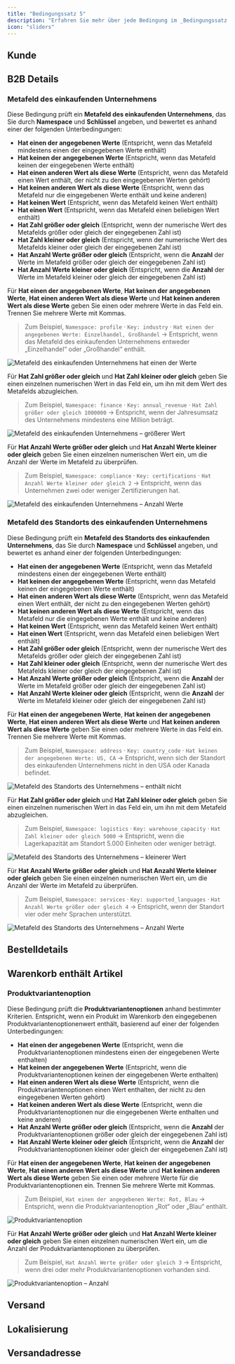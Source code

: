 ```yaml
---
title: "Bedingungssatz 5"
description: "Erfahren Sie mehr über jede Bedingung im _Bedingungssatz 5_."
icon: "sliders"
---
```



<Always />

<PreviousAllConditionsInvalid />

## Kunde

<NewCustomer />
<RepeatCustomer />
<CustomerTotalPreviousSpent />
<EmailAddress />
<CustomerTag />
<CustomerTags />

## B2B Details

### Metafeld des einkaufenden Unternehmens

Diese Bedingung prüft ein **Metafeld des einkaufenden Unternehmens**, das Sie durch **Namespace** und **Schlüssel** angeben, und bewertet es anhand einer der folgenden Unterbedingungen:

- **Hat einen der angegebenen Werte** (Entspricht, wenn das Metafeld mindestens einen der eingegebenen Werte enthält)
- **Hat keinen der angegebenen Werte** (Entspricht, wenn das Metafeld keinen der eingegebenen Werte enthält)
- **Hat einen anderen Wert als diese Werte** (Entspricht, wenn das Metafeld einen Wert enthält, der nicht zu den eingegebenen Werten gehört)
- **Hat keinen anderen Wert als diese Werte** (Entspricht, wenn das Metafeld nur die eingegebenen Werte enthält und keine anderen)
- **Hat keinen Wert** (Entspricht, wenn das Metafeld keinen Wert enthält)
- **Hat einen Wert** (Entspricht, wenn das Metafeld einen beliebigen Wert enthält)
- **Hat Zahl größer oder gleich** (Entspricht, wenn der numerische Wert des Metafelds größer oder gleich der eingegebenen Zahl ist)
- **Hat Zahl kleiner oder gleich** (Entspricht, wenn der numerische Wert des Metafelds kleiner oder gleich der eingegebenen Zahl ist)
- **Hat Anzahl Werte größer oder gleich** (Entspricht, wenn die **Anzahl** der Werte im Metafeld größer oder gleich der eingegebenen Zahl ist)
- **Hat Anzahl Werte kleiner oder gleich** (Entspricht, wenn die **Anzahl** der Werte im Metafeld kleiner oder gleich der eingegebenen Zahl ist)

Für **Hat einen der angegebenen Werte**, **Hat keinen der angegebenen Werte**, **Hat einen anderen Wert als diese Werte** und **Hat keinen anderen Wert als diese Werte** geben Sie einen oder mehrere Werte in das Feld ein. Trennen Sie mehrere Werte mit Kommas.

> Zum Beispiel, `Namespace: profile` · `Key: industry` · `Hat einen der angegebenen Werte: Einzelhandel, Großhandel` → Entspricht, wenn das Metafeld des einkaufenden Unternehmens entweder „Einzelhandel“ oder „Großhandel“ enthält.

<img
  src="/images/essentials/condition-sets/purchasing-company-metafield-has-any-value.webp"
  alt="Metafeld des einkaufenden Unternehmens hat einen der Werte"
/>

Für **Hat Zahl größer oder gleich** und **Hat Zahl kleiner oder gleich** geben Sie einen einzelnen numerischen Wert in das Feld ein, um ihn mit dem Wert des Metafelds abzugleichen.

> Zum Beispiel, `Namespace: finance` · `Key: annual_revenue` · `Hat Zahl größer oder gleich 1000000` → Entspricht, wenn der Jahresumsatz des Unternehmens mindestens eine Million beträgt.

<img
  src="/images/essentials/condition-sets/purchasing-company-metafield-greater-value.webp"
  alt="Metafeld des einkaufenden Unternehmens – größerer Wert"
/>

Für **Hat Anzahl Werte größer oder gleich** und **Hat Anzahl Werte kleiner oder gleich** geben Sie einen einzelnen numerischen Wert ein, um die Anzahl der Werte im Metafeld zu überprüfen.

> Zum Beispiel, `Namespace: compliance` · `Key: certifications` · `Hat Anzahl Werte kleiner oder gleich 2` → Entspricht, wenn das Unternehmen zwei oder weniger Zertifizierungen hat.

<img
  src="/images/essentials/condition-sets/purchasing-company-metafield-values-count.webp"
  alt="Metafeld des einkaufenden Unternehmens – Anzahl Werte"
/>

### Metafeld des Standorts des einkaufenden Unternehmens

Diese Bedingung prüft ein **Metafeld des Standorts des einkaufenden Unternehmens**, das Sie durch **Namespace** und **Schlüssel** angeben, und bewertet es anhand einer der folgenden Unterbedingungen:

- **Hat einen der angegebenen Werte** (Entspricht, wenn das Metafeld mindestens einen der eingegebenen Werte enthält)
- **Hat keinen der angegebenen Werte** (Entspricht, wenn das Metafeld keinen der eingegebenen Werte enthält)
- **Hat einen anderen Wert als diese Werte** (Entspricht, wenn das Metafeld einen Wert enthält, der nicht zu den eingegebenen Werten gehört)
- **Hat keinen anderen Wert als diese Werte** (Entspricht, wenn das Metafeld nur die eingegebenen Werte enthält und keine anderen)
- **Hat keinen Wert** (Entspricht, wenn das Metafeld keinen Wert enthält)
- **Hat einen Wert** (Entspricht, wenn das Metafeld einen beliebigen Wert enthält)
- **Hat Zahl größer oder gleich** (Entspricht, wenn der numerische Wert des Metafelds größer oder gleich der eingegebenen Zahl ist)
- **Hat Zahl kleiner oder gleich** (Entspricht, wenn der numerische Wert des Metafelds kleiner oder gleich der eingegebenen Zahl ist)
- **Hat Anzahl Werte größer oder gleich** (Entspricht, wenn die **Anzahl** der Werte im Metafeld größer oder gleich der eingegebenen Zahl ist)
- **Hat Anzahl Werte kleiner oder gleich** (Entspricht, wenn die **Anzahl** der Werte im Metafeld kleiner oder gleich der eingegebenen Zahl ist)

Für **Hat einen der angegebenen Werte**, **Hat keinen der angegebenen Werte**, **Hat einen anderen Wert als diese Werte** und **Hat keinen anderen Wert als diese Werte** geben Sie einen oder mehrere Werte in das Feld ein. Trennen Sie mehrere Werte mit Kommas.

> Zum Beispiel, `Namespace: address` · `Key: country_code` · `Hat keinen der angegebenen Werte: US, CA` → Entspricht, wenn sich der Standort des einkaufenden Unternehmens nicht in den USA oder Kanada befindet.

<img
  src="/images/essentials/condition-sets/purchasing-company-location-metafield-does-not-have.webp"
  alt="Metafeld des Standorts des Unternehmens – enthält nicht"
/>

Für **Hat Zahl größer oder gleich** und **Hat Zahl kleiner oder gleich** geben Sie einen einzelnen numerischen Wert in das Feld ein, um ihn mit dem Metafeld abzugleichen.

> Zum Beispiel, `Namespace: logistics` · `Key: warehouse_capacity` · `Hat Zahl kleiner oder gleich 5000` → Entspricht, wenn die Lagerkapazität am Standort 5.000 Einheiten oder weniger beträgt.

<img
  src="/images/essentials/condition-sets/purchasing-company-location-metafield-less-value.webp"
  alt="Metafeld des Standorts des Unternehmens – kleinerer Wert"
/>

Für **Hat Anzahl Werte größer oder gleich** und **Hat Anzahl Werte kleiner oder gleich** geben Sie einen einzelnen numerischen Wert ein, um die Anzahl der Werte im Metafeld zu überprüfen.

> Zum Beispiel, `Namespace: services` · `Key: supported_languages` · `Hat Anzahl Werte größer oder gleich 4` → Entspricht, wenn der Standort vier oder mehr Sprachen unterstützt.

<img
  src="/images/essentials/condition-sets/purchasing-company-location-metafield-values-count.webp"
  alt="Metafeld des Standorts des Unternehmens – Anzahl Werte"
/>

## Bestelldetails

<OrderTotalAmount />
<OrderSubtotalAmount />
<OrderTotalQuantity />
<OrderTotalWeight />

## Warenkorb enthält Artikel

<ProductTag />
<ProductTags />

### Produktvariantenoption

Diese Bedingung prüft die **Produktvariantenoptionen** anhand bestimmter Kriterien. Entspricht, wenn ein Produkt im Warenkorb den eingegebenen Produktvariantenoptionenwert enthält, basierend auf einer der folgenden Unterbedingungen:

- **Hat einen der angegebenen Werte** (Entspricht, wenn die Produktvariantenoptionen mindestens einen der eingegebenen Werte enthalten)
- **Hat keinen der angegebenen Werte** (Entspricht, wenn die Produktvariantenoptionen keinen der eingegebenen Werte enthalten)
- **Hat einen anderen Wert als diese Werte** (Entspricht, wenn die Produktvariantenoptionen einen Wert enthalten, der nicht zu den eingegebenen Werten gehört)
- **Hat keinen anderen Wert als diese Werte** (Entspricht, wenn die Produktvariantenoptionen nur die eingegebenen Werte enthalten und keine anderen)
- **Hat Anzahl Werte größer oder gleich** (Entspricht, wenn die **Anzahl** der Produktvariantenoptionen größer oder gleich der eingegebenen Zahl ist)
- **Hat Anzahl Werte kleiner oder gleich** (Entspricht, wenn die **Anzahl** der Produktvariantenoptionen kleiner oder gleich der eingegebenen Zahl ist)

Für **Hat einen der angegebenen Werte**, **Hat keinen der angegebenen Werte**, **Hat einen anderen Wert als diese Werte** und **Hat keinen anderen Wert als diese Werte** geben Sie einen oder mehrere Werte für die Produktvariantenoptionen ein. Trennen Sie mehrere Werte mit Kommas.

> Zum Beispiel, `Hat einen der angegebenen Werte: Rot, Blau` → Entspricht, wenn die Produktvariantenoption „Rot“ oder „Blau“ enthält.

<img
  src="/images/essentials/condition-sets/product-variant-option.webp"
  alt="Produktvariantenoption"
/>

Für **Hat Anzahl Werte größer oder gleich** und **Hat Anzahl Werte kleiner oder gleich** geben Sie einen einzelnen numerischen Wert ein, um die Anzahl der Produktvariantenoptionen zu überprüfen.

> Zum Beispiel, `Hat Anzahl Werte größer oder gleich 3` → Entspricht, wenn drei oder mehr Produktvariantenoptionen vorhanden sind.

<img
  src="/images/essentials/condition-sets/count-product-variant-option.webp"
  alt="Produktvariantenoption – Anzahl"
/>

## Versand

<SelectedShippingTypeShipPickup />
<ShippingMethodsAvailable />

## Lokalisierung
<UserLanguage />
<Market />

## Versandadresse

<ShippingAddressIsEmpty />
<ShippingAddressIsNotEmpty />
<FullNameFirstNameLastName />
<FirstName />
<LastName />
<Company />
<PhoneNumber />
<CityArea />
<ProvinceCodeStateCode />
<Country />
<ZipCodePostalCode />
